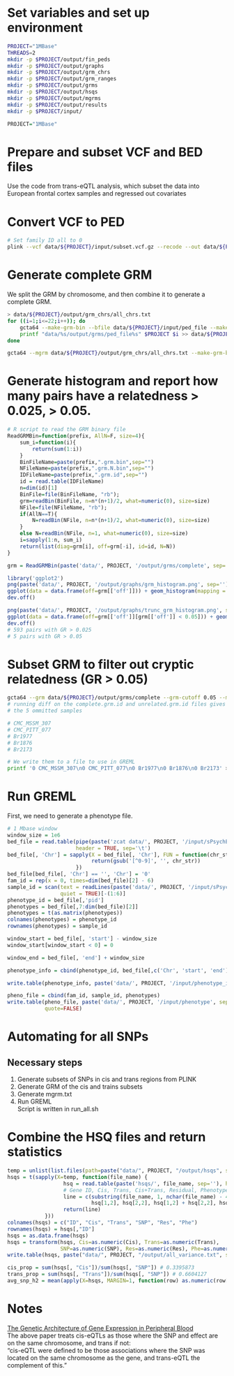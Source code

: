 # Set variables and set up environment
```bash
PROJECT="1MBase"
THREADS=2
mkdir -p $PROJECT/output/fin_peds
mkdir -p $PROJECT/output/graphs
mkdir -p $PROJECT/output/grm_chrs
mkdir -p $PROJECT/output/grm_ranges
mkdir -p $PROJECT/output/grms
mkdir -p $PROJECT/output/hsqs
mkdir -p $PROJECT/output/mgrms
mkdir -p $PROJECT/output/results
mkdir -p $PROJECT/input/
```

```r
PROJECT="1MBase"
```

# Prepare and subset VCF and BED files
Use the code from trans-eQTL analysis, which subset the data into European frontal 
cortex samples and regressed out covariates

# Convert VCF to PED
```bash
# Set family ID all to 0
plink --vcf data/${PROJECT}/input/subset.vcf.gz --recode --out data/${PROJECT}/input/ped_file --const-fid --make-bed
```

# Generate complete GRM
We split the GRM by chromosome, and then combine it to generate a complete GRM.
```bash
> data/${PROJECT}/output/grm_chrs/all_chrs.txt
for ((i=1;i<=22;i++)); do
    gcta64 --make-grm-bin --bfile data/${PROJECT}/input/ped_file --make-grm-alg 0 --chr $i --out data/${PROJECT}/output/grms/ped_file$i --thread-num ${THREADS}
    printf "data/%s/output/grms/ped_file%s" $PROJECT $i >> data/${PROJECT}/output/grm_chrs/all_chrs.txt
done

gcta64 --mgrm data/${PROJECT}/output/grm_chrs/all_chrs.txt --make-grm-bin --out data/${PROJECT}/output/grms/complete
```

# Generate histogram and report how many pairs have a relatedness > 0.025, > 0.05.
```r
# R script to read the GRM binary file
ReadGRMBin=function(prefix, AllN=F, size=4){
    sum_i=function(i){
        return(sum(1:i))
    }
    BinFileName=paste(prefix,".grm.bin",sep="")
    NFileName=paste(prefix,".grm.N.bin",sep="")
    IDFileName=paste(prefix,".grm.id",sep="")
    id = read.table(IDFileName)
    n=dim(id)[1]
    BinFile=file(BinFileName, "rb");
    grm=readBin(BinFile, n=n*(n+1)/2, what=numeric(0), size=size)
    NFile=file(NFileName, "rb");
    if(AllN==T){
        N=readBin(NFile, n=n*(n+1)/2, what=numeric(0), size=size)
    }
    else N=readBin(NFile, n=1, what=numeric(0), size=size)
    i=sapply(1:n, sum_i)
    return(list(diag=grm[i], off=grm[-i], id=id, N=N))
}

grm = ReadGRMBin(paste('data/', PROJECT, '/output/grms/complete', sep=''))

library('ggplot2')
png(paste('data/', PROJECT, '/output/graphs/grm_histogram.png', sep=''))
ggplot(data = data.frame(off=grm[['off']])) + geom_histogram(mapping = aes(x=off), bins=100)
dev.off()

png(paste('data/', PROJECT, '/output/graphs/trunc_grm_histogram.png', sep=''))
ggplot(data = data.frame(off=grm[['off']][grm[['off']] < 0.05])) + geom_histogram(mapping = aes(x=off), bins=100)
dev.off()
# 593 pairs with GR > 0.025
# 5 pairs with GR > 0.05
```

# Subset GRM to filter out cryptic relatedness (GR > 0.05)
```bash
gcta64 --grm data/${PROJECT}/output/grms/complete --grm-cutoff 0.05 --make-grm-bin --out data/${PROJECT}/output/grms/unrelated
# running diff on the complete.grm.id and unrelated.grm.id files gives us 
# the 5 ommitted samples

# CMC_MSSM_307
# CMC_PITT_077
# Br1977
# Br1876
# Br2173

# We write them to a file to use in GREML
printf '0 CMC_MSSM_307\n0 CMC_PITT_077\n0 Br1977\n0 Br1876\n0 Br2173' > data/${PROJECT}/input/removed_samples.txt
```

# Run GREML
First, we need to generate a phenotype file.
```r
# 1 Mbase window
window_size = 1e6
bed_file = read.table(pipe(paste('zcat data/', PROJECT, '/input/sPsychENCODE-gene.BED.gz | sed -e 1s/.//', sep='')), 
                      header = TRUE, sep='\t')
bed_file[, 'Chr'] = sapply(X = bed_file[, 'Chr'], FUN = function(chr_str) {
                           return(gsub('[^0-9]', '', chr_str))
                      })
bed_file[bed_file[, 'Chr'] == '', 'Chr'] = '0'
fam_id = rep(x = 0, times=dim(bed_file)[2] - 6)
sample_id = scan(text = readLines(paste('data/', PROJECT, '/input/sPsychENCODE-gene.BED.gz', sep=''), 1), what = "", 
                 quiet = TRUE)[-(1:6)]
phenotype_id = bed_file[,'pid']
phenotypes = bed_file[,7:dim(bed_file)[2]]
phenotypes = t(as.matrix(phenotypes))
colnames(phenotypes) = phenotype_id
rownames(phenotypes) = sample_id

window_start = bed_file[, 'start'] - window_size
window_start[window_start < 0] = 0

window_end = bed_file[, 'end'] + window_size

phenotype_info = cbind(phenotype_id, bed_file[,c('Chr', 'start', 'end')], window_start, window_end)

write.table(phenotype_info, paste('data/', PROJECT, '/input/phenotype_ids', sep=''), col.names=FALSE, row.names=FALSE, quote=FALSE)

pheno_file = cbind(fam_id, sample_id, phenotypes)
write.table(pheno_file, paste('data/', PROJECT, '/input/phenotype', sep=''), sep='\t', col.names=FALSE, row.names=FALSE, 
            quote=FALSE)
```

# Automating for all SNPs

## Necessary steps
1. Generate subsets of SNPs in cis and trans regions from PLINK  
2. Generate GRM of the cis and trains subsets  
3. Generate mgrm.txt
4. Run GREML  
Script is written in run\_all.sh

# Combine the HSQ files and return statistics
```r
temp = unlist(list.files(path=paste("data/", PROJECT, "/output/hsqs", sep=""), pattern="*.hsq"))
hsqs = t(sapply(X=temp, function(file_name) {
                  hsq = read.table(paste('hsqs/', file_name, sep=''), header=TRUE, nrows=4)
                  # Gene ID, Cis, Trans, Cis+Trans, Residual, Phenotype
                  line = c(substring(file_name, 1, nchar(file_name) - 4), 
                           hsq[1,2], hsq[2,2], hsq[1,2] + hsq[2,2], hsq[3,2], hsq[4,2])
                  return(line)
            }))
colnames(hsqs) = c("ID", "Cis", "Trans", "SNP", "Res", "Phe")
rownames(hsqs) = hsqs[,"ID"]
hsqs = as.data.frame(hsqs)
hsqs = transform(hsqs, Cis=as.numeric(Cis), Trans=as.numeric(Trans), 
                 SNP=as.numeric(SNP), Res=as.numeric(Res), Phe=as.numeric(Phe))
write.table(hsqs, paste("data/", PROJECT, "/output/all_variance.txt", sep=""), quote=FALSE, row.names=FALSE, col.names=TRUE)

cis_prop = sum(hsqs[, "Cis"])/sum(hsqs[, "SNP"]) # 0.3395873
trans_prop = sum(hsqs[, "Trans"])/sum(hsqs[, "SNP"]) # 0.6604127
avg_snp_h2 = mean(apply(X=hsqs, MARGIN=1, function(row) as.numeric(row[4])/as.numeric(row[6]))) # 0.1087606
```

# Notes
[The Genetic Architecture of Gene Expression in Peripheral Blood](https://www.ncbi.nlm.nih.gov/pmc/articles/PMC5294670/)  
The above paper treats cis-eQTLs as those where the SNP and effect are on the same 
chromosome, and trans if not:  
"cis-eQTL were defined to be those associations where the SNP was located on the same 
chromosome as the gene, and trans-eQTL the complement of this."

